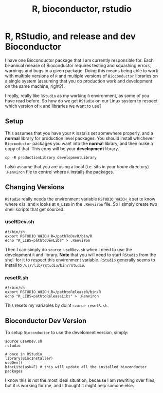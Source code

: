 % R, bioconductor, rstudio

# R, RStudio, and release and dev Bioconductor

I have one Bioconductor package that I am currently responsible for. Each bi-annual release of Bioconductor requires testing and squashing errors, warnings and bugs in a given package. Doing this means being able to work with multiple versions of `R` and multiple versions of `Bioconductor` libraries on a single system (assuming that you do production work and development on the same machine, right?).

I really, really like `RStudio` as my working `R` environment, as some of you have read before. So how do we get `RStudio` on our Linux system to respect which version of `R` and libraries we want to use?

## Setup

This assumes that you have your `R` installs set somewhere properly, and a **normal** library for production level packages. You should install whichever `Bioconductor` packages you want into the **normal** library, and then make a copy of that. This copy will be your **development** library.

```
cp -R productionLibrary developmentLibrary
```

I also assume that you are using a local (i.e. sits in your *home* directory) `.Renviron` file to control where `R` installs the packages.

## Changing Versions

`RStudio` really needs the environment variable `RSTUDIO_WHICH_R` set to know where `R` is, and `R` looks at `R_LIBS` in the `.Renviron` file. So I simply create two shell scripts that get sourced.

### useRDev.sh

```
#!/bin/sh
export RSTUDIO_WHICH_R=/pathToDevR/bin/R
echo "R_LIBS=pathtoDevLibs" > .Renviron
```

Then I can simply do `source useRDev.sh` when I need to use the development `R` and library. **Note** that you will need to start `RStudio` from the shell for it to respect this environment variable. `RStudio` generally seems to install to `/usr/lib/rstudio/bin/rstudio`.

### resetR.sh

```
#!/bin/sh
export RSTUDIO_WHICH_R=/pathtoReleaseR/bin/R
echo "R_LIBS=pathtoReleaseLibs" > .Renviron
```

This resets my variables by doint `source resetR.sh`.

## Bioconductor Dev Version

To setup `Bioconductor` to use the develoment version, simply:

```
source useRDev.sh
rstudio

# once in RStudio
library(BiocInstaller)
useDev()
biocLite(ask=F) # this will update all the installed bioconductor packages
```

I know this is not the most ideal situation, because I am rewriting over files, but it is working for me, and I thought it might help somone else.